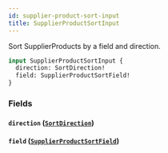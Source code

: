 ```yaml
---
id: supplier-product-sort-input
title: SupplierProductSortInput
---
```



Sort SupplierProducts by a field and direction.


```graphql
input SupplierProductSortInput {
  direction: SortDirection!
  field: SupplierProductSortField!
}
```


### Fields

#### `direction` ([`SortDirection`](/developers/supplier-apis/supply-api/graphql/reference/enums/sort-direction))




#### `field` ([`SupplierProductSortField`](/developers/supplier-apis/supply-api/graphql/reference/enums/supplier-product-sort-field))






